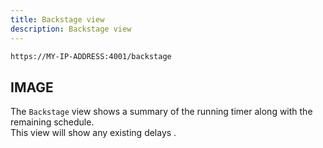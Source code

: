 ```yaml
---
title: Backstage view
description: Backstage view
---
```


```bash title="Backstage / Stage Manager View"
https://MY-IP-ADDRESS:4001/backstage           
```

## IMAGE

The `Backstage` view shows a summary of the running timer along with the remaining schedule. \
This view will show any existing delays .
